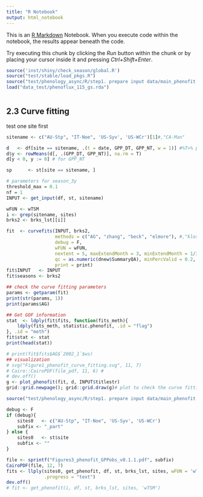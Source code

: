 ```yaml
---
title: "R Notebook"
output: html_notebook
---
```


This is an [R Markdown](http://rmarkdown.rstudio.com) Notebook. When you execute code within the notebook, the results appear beneath the code. 

Try executing this chunk by clicking the *Run* button within the chunk or by placing your cursor inside it and pressing *Ctrl+Shift+Enter*. 

```r
source('inst/shiny/check_season/global.R')
source("test/stable/load_pkgs.R")
source("test/phenology_async/R/step1. prepare input data/main_phenofit.R")
load("data_test/phenoflux_115_gs.rda")

```

```r

```

## 2.3 Curve fitting

test one site first
```r
sitename <- c("AU-Stp", "IT-Noe", 'US-Syv', 'US-WCr')[1]#,"CA-Man"

d   <- df[site == sitename, .(t = date, GPP_DT, GPP_NT, w = 1)] #%T>% plotdata(365)
d$y <- rowMeans(d[, .(GPP_DT, GPP_NT)], na.rm = T)
d[y < 0, y := 0] # for GPP_NT

sp      <- st[site == sitename, ]

# parameters for season_3y
threshold_max = 0.1
nf = 1
INPUT <- get_input(df, st, sitename)

wFUN <- wTSM
i <- grep(sitename, sites)
brks2 <- brks_lst[[i]]

fit  <- curvefits(INPUT, brks2,
                  methods = c("AG", "zhang", "beck", "elmore"), #,"klos",, 'Gu'
                  debug = F, 
                  wFUN = wFUN,
                  nextent = 5, maxExtendMonth = 3, minExtendMonth = 1/3,
                  qc = as.numeric(dnew$SummaryQA), minPercValid = 0.2,
                  print = print)
fit$INPUT   <- INPUT
fit$seasons <- brks2

## check the curve fitting parameters
params <- getparam(fit)
print(str(params, 1))
print(params$AG)

## Get GOF information
stat  <- ldply(fit$fits, function(fits_meth){
    ldply(fits_meth, statistic.phenofit, .id = "flag")
}, .id = "meth")
fit$stat <- stat
print(head(stat))

# print(fit$fits$AG$`2002_1`$ws)
## visualization
# svg("Figure1_phenofit_curve_fitting.svg", 11, 7)
# Cairo::CairoPDF(file_pdf, 11, 6) #
# dev.off()
g <- plot_phenofit(fit, d, INPUT$titlestr)
grid::grid.newpage(); grid::grid.draw(g)# plot to check the curve fitting
```

```r
source("test/phenology_async/R/step1. prepare input data/main_phenofit.R")

debug <- F
if (debug){
    sites0   <- c("AU-Stp", "IT-Noe", 'US-Syv', 'US-WCr')
    subfix <- "_part"
} else {
    sites0   <- st$site
    subfix <- ""
}

file <- sprintf("Figures3_phenofit_GPPobs_v0.1.1.pdf", subfix) 
CairoPDF(file, 12, 7)
fits <- llply(sites0, get_phenofit, df, st, brks_lst, sites, wFUN = 'wTSM', 
              .progress = "text")
dev.off()
# fit <- get_phenofit(i, df, st, brks_lst, sites, 'wTSM')
```

